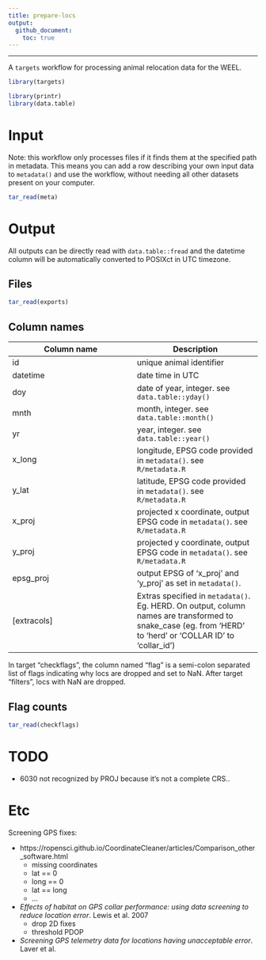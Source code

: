 ```yaml
---
title: prepare-locs
output: 
  github_document:
    toc: true
---
```


---

A `targets` workflow for processing animal relocation data for the WEEL. 

```r
library(targets)
```

```r
library(printr)
library(data.table)
```


# Input
Note: this workflow only processes files if it finds them at the specified path in metadata. This means you can add a row describing your own input data to `metadata()`
and use the workflow, without needing all other datasets present on your computer. 

```r
tar_read(meta)
```



# Output
All outputs can be directly read with `data.table::fread` and the 
datetime column will be automatically converted to POSIXct in UTC timezone. 


## Files
```r
tar_read(exports)
```


## Column names

| Column name | Description | 
| ----------- | ----------- | 
| id          | unique animal identifier | 
| datetime    | date time in UTC | 
| doy         | date of year, integer. see `data.table::yday()` | 
| mnth        | month, integer. see `data.table::month()` | 
| yr          | year, integer. see `data.table::year()` | 
| x_long      | longitude, EPSG code provided in `metadata()`. see `R/metadata.R` | 
| y_lat       | latitude, EPSG code provided in `metadata()`. see `R/metadata.R` |
| x_proj      | projected x coordinate, output EPSG code in `metadata()`. see `R/metadata.R` |  
| y_proj      | projected y coordinate, output EPSG code in `metadata()`. see `R/metadata.R` |  
| epsg_proj   | output EPSG of 'x_proj' and 'y_proj' as set in `metadata()`. |
| [extracols] | Extras specified in `metadata()`. Eg. HERD. On output, column names are transformed to snake_case (eg. from 'HERD' to 'herd' or 'COLLAR ID' to 'collar_id')

In target "checkflags", the column named "flag" is a semi-colon separated list of flags indicating why locs are dropped and set to NaN. After target "filters", locs with NaN are dropped. 


## Flag counts
```r
tar_read(checkflags)
```

# TODO

* 6030 not recognized by PROJ because it's not a complete CRS.. 


# Etc
Screening GPS fixes:

* https://ropensci.github.io/CoordinateCleaner/articles/Comparison_other_software.html
	+ missing coordinates
	+ lat == 0
	+ long == 0
	+ lat == long
	+ ...

* *Effects of habitat on GPS collar performance: using data screening to reduce location error*. Lewis et al. 2007
	+ drop 2D fixes
	+ threshold PDOP
	
* *Screening GPS telemetry data for locations having unacceptable error*. Laver et al. 





